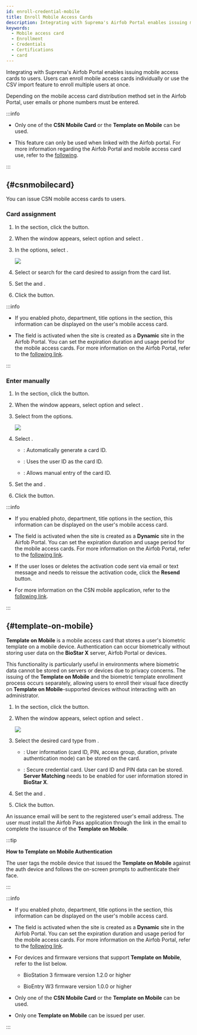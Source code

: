 ```yaml
---
id: enroll-credential-mobile
title: Enroll Mobile Access Cards
description: Integrating with Suprema's Airfob Portal enables issuing mobile access cards to users.
keywords:
  - Mobile access card
  - Enrollment
  - Credentials
  - Certifications
  - card
---
```


Integrating with Suprema's Airfob Portal enables issuing mobile access cards to users. Users can enroll mobile access cards individually or use the CSV import feature to enroll multiple users at once.

Depending on the mobile access card distribution method set in the Airfob Portal, user emails or phone numbers must be entered.

:::info

* Only one of the **CSN Mobile Card** or the **Template on Mobile** can be used.

* This feature can only be used when linked with the Airfob portal. For more information regarding the Airfob Portal and mobile access card use, refer to the [following](settings-credential-mobile-access-card).

:::

## <Cmd sid='team.user.csn' className='normal' /> {#csnmobilecard}

You can issue CSN mobile access cards to users.

### Card assignment

1. In the <Cmd sid='common.credential' product='2' /> section, click the <Cmd sid='button.addMobile' product='2' /> button.

2. When the <Cmd sid='user.header.mobile' product='2' /> window appears, select <Cmd sid='user.cardType' product='2' /> option and select <Cmd sid='user.cardEnrol.cardTypeCsnMobile' product='2' />.

3. In the <Cmd sid='common.registrationOption' product='2' /> options, select <Cmd sid='common.assignCard' product='2' />.

   <Image src='/img/biostarx-new-user-credential-mobile-csn-assign.png' />

4. Select or search for the card desired to assign from the card list.

5. Set the <Cmd sid='common.info' product='2' /> and <Cmd sid='common.validPeriod' product='2' />.

6. Click the <Cmd sid='button.enroll' product='2' /> button.

:::info

* If you enabled photo, department, title options in the <Cmd sid='common.info' product='2' /> section, this information can be displayed on the user's mobile access card.

* The <Cmd sid='common.validPeriod' product='2' /> field is activated when the site is created as a **Dynamic** site in the Airfob Portal. You can set the expiration duration and usage period for the mobile access cards. For more information on the Airfob Portal, refer to the [following link](https://airfob.zohodesk.com/portal).

:::

### Enter manually

1. In the <Cmd sid='common.credential' product='2' /> section, click the <Cmd sid='button.addMobile' product='2' /> button.

2. When the <Cmd sid='user.header.mobile' product='2' /> window appears, select <Cmd sid='user.cardType' product='2' /> option and select <Cmd sid='user.cardEnrol.cardTypeCsnMobile' product='2' />.

3. Select <Cmd sid='common.enterManually' product='2' /> from the <Cmd sid='common.registrationOption' product='2' /> options.

   <Image src='/img/biostarx-new-user-credential-mobile-csn.png' />

4. Select <Cmd sid='zone.intrusion.inputType' product='2' />.

   * <Cmd sid='user.random.cardid' product='2' />: Automatically generate a card ID.

   * <Cmd sid='common.useUserId' product='2' />: Uses the user ID as the card ID.

   * <Cmd sid='user.manual.input' product='2' />: Allows manual entry of the card ID.

5. Set the <Cmd sid='common.info' product='2' /> and <Cmd sid='common.validPeriod' product='2' />.

6. Click the <Cmd sid='button.enroll' product='2' /> button.

:::info

* If you enabled photo, department, title options in the <Cmd sid='common.info' product='2' /> section, this information can be displayed on the user's mobile access card.

* The <Cmd sid='common.validPeriod' product='2' /> field is activated when the site is created as a **Dynamic** site in the Airfob Portal. You can set the expiration duration and usage period for the mobile access cards. For more information on the Airfob Portal, refer to the [following link](https://airfob.zohodesk.com/portal).

* If the user loses or deletes the activation code sent via email or text message and needs to reissue the activation code, click the **Resend** button.

* For more information on the CSN mobile application, refer to the [following link](https://www.csn.edu/csn-mobile-apps).

:::

## <Cmd sid='team.user.tom' className='normal' /> {#template-on-mobile}

**Template on Mobile** is a mobile access card that stores a user's biometric template on a mobile device. Authentication can occur biometrically without storing user data on the **BioStar X** server, Airfob Portal or devices.

This functionality is particularly useful in environments where biometric data cannot be stored on servers or devices due to privacy concerns. The issuing of the **Template on Mobile** and the biometric template enrollment process occurs separately, allowing users to enroll their visual face directly on **Template on Mobile**-supported devices without interacting with an administrator.

1. In the <Cmd sid='common.credential' product='2' /> section, click the <Cmd sid='button.addMobile' product='2' /> button.

2. When the <Cmd sid='user.header.mobile' product='2' /> window appears, select <Cmd sid='user.cardType' product='2' /> option and select <Cmd sid='user.cardEnroll.cardTypeTemplateOnMobile' product='2' />.

   <Image src='/img/biostarx-new-user-credential-mobile-tom.png' />

3. Select the desired card type from <Cmd sid='user.cardModeLong' product='2' />.

   * <Cmd sid='user.accessOnCard' product='2' />: User information (card ID, PIN, access group, duration, private authentication mode) can be stored on the card.

   * <Cmd sid='user.secureCredentialCard' product='2' />: Secure credential card. User card ID and PIN data can be stored. **Server Matching** needs to be enabled for user information stored in **BioStar X**.

4. Set the <Cmd sid='common.info' product='2' /> and <Cmd sid='common.validPeriod' product='2' />.

5. Click the <Cmd sid='button.enroll' product='2' /> button.

An issuance email will be sent to the registered user's email address. The user must install the Airfob Pass application through the link in the email to complete the issuance of the **Template on Mobile**.

:::tip

**How to Template on Mobile Authentication**

The user tags the mobile device that issued the **Template on Mobile** against the auth device and follows the on-screen prompts to authenticate their face.

:::

:::info

* If you enabled photo, department, title options in the <Cmd sid='common.info' product='2' /> section, this information can be displayed on the user's mobile access card.

* The <Cmd sid='common.validPeriod' product='2' /> field is activated when the site is created as a **Dynamic** site in the Airfob Portal. You can set the expiration duration and usage period for the mobile access cards. For more information on the Airfob Portal, refer to the [following link](https://airfob.zohodesk.com/portal).

* For devices and firmware versions that support **Template on Mobile**, refer to the list below.

  * BioStation 3 firmware version 1.2.0 or higher

  * BioEntry W3 firmware version 1.0.0 or higher

* Only one of the **CSN Mobile Card** or the **Template on Mobile** can be used.

* Only one **Template on Mobile** can be issued per user.

:::

